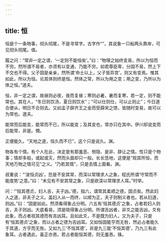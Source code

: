 ```yaml
---
---
---
```

title: 恒
---







恒是个一条物事，彻头彻尾，不是寻常字。古字作“”，其说象一只船两头靠岸，可见彻头彻尾。值。

履之问：“常非一定之谓，‘一定则不能恒矣’。”曰：“物理之始终变易，所以为恒而不穷。然所谓不易者，亦须有以变通，乃能不穷。如君尊臣卑，分固不易，然上下不交也不得。父子固是亲亲，然所谓‘命士以上，父子皆异宫’，则又有变焉。惟其如此，所以为恒。论其体则终是恒。然体之常，所以为用之变；用之变，乃所以为体之恒。”道夫。

恒，非一定之谓，故昼则必夜，夜而复昼；寒则必暑，暑而复寒，若一定，则不能常也。其在人，“冬日则饮汤，夏日则饮水”；“可以仕则仕，可以止则止”；今日道合便从，明日不合则去。又如孟子辞齐王之金而受薛宋之馈，皆随时变易，故可以为常也。道夫。

能常而后能变，能常而不已，所以能变；及其变也，常亦只在其中。伊川却说变而后能常，非是。僩。

正便能久。“天地之道，恒久而不已”，这个只是说久。渊。

物各有个情。有个人在此，决定是有那羞恶、恻隐、是非、辞让之情。性只是个物事；情却多般，或起或灭，然而头面却只一般。长长恁地，这便是“观其所恒，而天地万物之情可见”之义。“乃若其情”，只是去情上面看。渊。

叔重说：“‘浚恒贞凶’，恐是不安其常，而深以常理求人之象，程氏所谓‘守常而不能度势’之意。”曰：“未见有不安其常之象，只是欲深以常理求人耳。”时举。

问：“‘恒其德贞，妇人吉，夫子凶。’德，指六，谓常其柔顺之德，固贞矣。然此妇人之道，非夫子之义。盖妇人从一而终，以顺为正，夫子则制义者也。若从妇道，则凶。”曰：“固是如此。然须看得象占分明。六五有‘恒其德贞’之象，占者若妇人则吉，夫子则凶。大底看易，须是晓得象占分明。所谓吉凶者，非爻之能吉凶，爻有此象，而占者视其德而有吉凶耳。且如此爻，不是既为妇人，又为夫子，只是有‘恒其德贞’之象，而以占者之德为吉凶耳。又如恒固能亨而无咎，然必占者能久于其道，方亨而无咎。又如九三‘不恒其德’，非是九三能‘不恒其德’，乃九三有此象耳。占者遇此，虽正亦吝。若占者能恒其德，则无羞吝。铢。